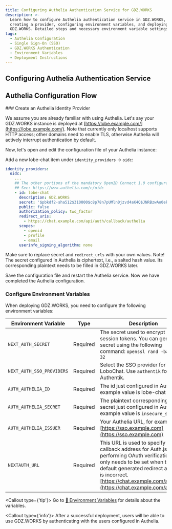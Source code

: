 ```yaml
---
title: Configuring Authelia Authentication Service for GDZ.WORKS
description: >-
  Learn how to configure Authelia authentication service in GDZ.WORKS, including
  creating a provider, configuring environment variables, and deploying
  GDZ.WORKS. Detailed steps and necessary environment variable settings.
tags:
  - Authelia Configuration
  - Single Sign-On (SSO)
  - GDZ.WORKS Authentication
  - Environment Variables
  - Deployment Instructions
---
```


## Configuring Authelia Authentication Service

## Authelia Configuration Flow

<Steps>
  ### Create an Authelia Identity Provider

  We assume you are already familiar with using Authelia. Let's say your GDZ.WORKS instance is deployed at [https://lobe.example.com/](https://lobe.example.com/). Note that currently only localhost supports HTTP access; other domains need to enable TLS, otherwise Authelia will actively interrupt authentication by default.

  Now, let's open and edit the configuration file of your Authelia instance:

  Add a new lobe-chat item under `identity_providers` -> `oidc`:

  ```yaml
  identity_providers:
    oidc:
      ...
      ## The other portions of the mandatory OpenID Connect 1.0 configuration go here.
      ## See: https://www.authelia.com/c/oidc
      - id: lobe-chat
        description: GDZ.WORKS
        secret: '$pbkdf2-sha512$310000$c8p78n7pUMln0jzvd4aK4Q$JNRBzwAo0ek5qKn50cFzzvE9RXV88h1wJn5KGiHrD0YKtZaR/nCb2CJPOsKaPK0hjf.9yHxzQGZziziccp6Yng'  # The digest of 'insecure_secret'.
        public: false
        authorization_policy: two_factor
        redirect_uris:
          - https://chat.example.com/api/auth/callback/authelia
        scopes:
          - openid
          - profile
          - email
        userinfo_signing_algorithm: none
  ```

  Make sure to replace secret and `redirect_urls` with your own values. Note! The secret configured in Authelia is ciphertext, i.e., a salted hash value. Its corresponding plaintext needs to be filled in GDZ.WORKS later.

  Save the configuration file and restart the Authelia service. Now we have completed the Authelia configuration.

  ### Configure Environment Variables

  When deploying GDZ.WORKS, you need to configure the following environment variables:

  | Environment Variable      | Type     | Description                                                                                                                                                                                                                                               |
  | ------------------------- | -------- | --------------------------------------------------------------------------------------------------------------------------------------------------------------------------------------------------------------------------------------------------------- |
  | `NEXT_AUTH_SECRET`        | Required | The secret used to encrypt Auth.js session tokens. You can generate a secret using the following command: `openssl rand -base64 32`                                                                                                                       |
  | `NEXT_AUTH_SSO_PROVIDERS` | Required | Select the SSO provider for LoboChat. Use `authentik` for Authentik.                                                                                                                                                                                      |
  | `AUTH_AUTHELIA_ID`        | Required | The id just configured in Authelia, example value is lobe-chat                                                                                                                                                                                            |
  | `AUTH_AUTHELIA_SECRET`    | Required | The plaintext corresponding to the secret just configured in Authelia, example value is `insecure_secret`                                                                                                                                                 |
  | `AUTH_AUTHELIA_ISSUER`    | Required | Your Authelia URL, for example [https://sso.example.com](https://sso.example.com)                                                                                                                                                                         |
  | `NEXTAUTH_URL`            | Required | This URL is used to specify the callback address for Auth.js when performing OAuth verification. It only needs to be set when the default generated redirect address is incorrect. [https://chat.example.com/api/auth](https://chat.example.com/api/auth) |

  <Callout type={'tip'}>
    Go to  [📘 Environment Variables](/docs/self-hosting/environment-variable#Authelia) for details about the variables.
  </Callout>
</Steps>

<Callout type={'info'}>
  After a successful deployment, users will be able to use GDZ.WORKS by authenticating with the users
  configured in Authelia.
</Callout>
